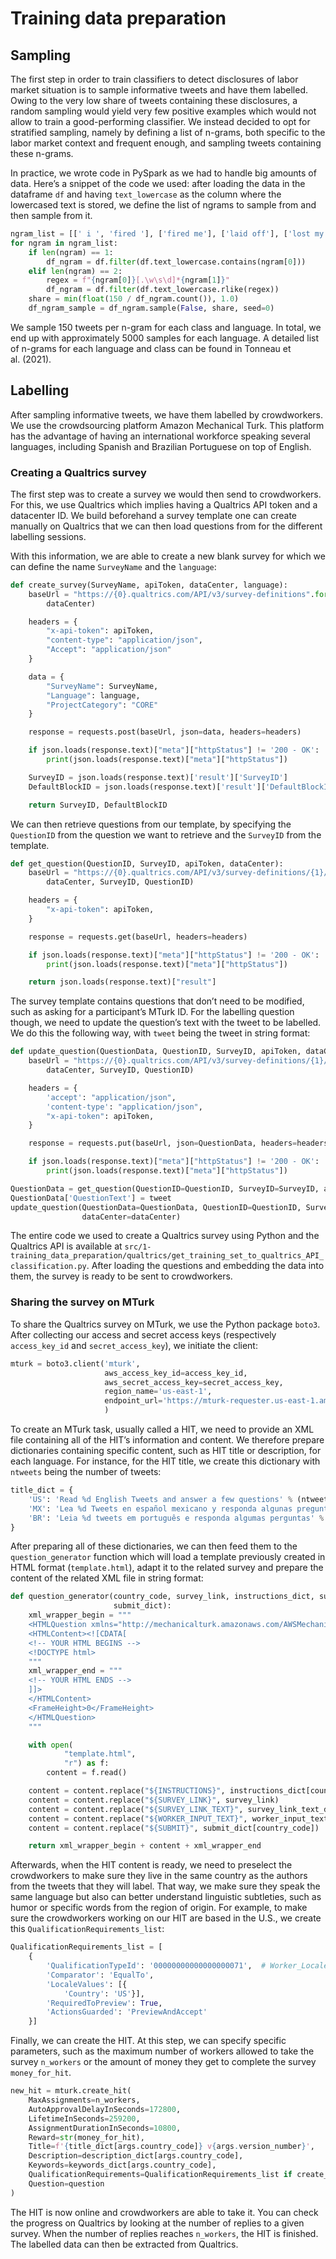 # Training data preparation

## Sampling

The first step in order to train classifiers to detect disclosures of labor market situation is to sample informative tweets and have them labelled. Owing to the very low share of tweets containing these disclosures, a random sampling would yield very few positive examples which would not allow to train a good-performing classifier. We instead decided to opt for stratified sampling, namely by defining a list of n-grams, both specific to the labor market context and frequent enough, and sampling tweets containing these n-grams.

In practice, we wrote code in PySpark as we had to handle big amounts of data. Here's a snippet of the code we used: after loading the data in the dataframe `df` and having `text_lowercase` as the column where the lowercased text is stored, we define the list of ngrams to sample from and then sample from it.

```python
ngram_list = [[' i ', 'fired '], ['fired me'], ['laid off'], ['lost my job']]
for ngram in ngram_list:
    if len(ngram) == 1:
        df_ngram = df.filter(df.text_lowercase.contains(ngram[0]))
    elif len(ngram) == 2:
        regex = f"{ngram[0]}[.\w\s\d]*{ngram[1]}"
        df_ngram = df.filter(df.text_lowercase.rlike(regex))
    share = min(float(150 / df_ngram.count()), 1.0)
    df_ngram_sample = df_ngram.sample(False, share, seed=0)
```
We sample 150 tweets per n-gram for each class and language. In total, we end up with approximately 5000 samples for each language. A detailed list of n-grams for each language and class can be found in Tonneau et al. (2021).

## Labelling

After sampling informative tweets, we have them labelled by crowdworkers. We use the crowdsourcing platform Amazon Mechanical Turk. This platform has the advantage of having an international workforce speaking several languages, including Spanish and Brazilian Portuguese on top of English.

### Creating a Qualtrics survey

The first step was to create a survey we would then send to crowdworkers. For this, we use Qualtrics which implies having a Qualtrics API token and a datacenter ID. We build beforehand a survey template one can create manually on Qualtrics that we can then load questions from for the different labelling sessions.

With this information, we are able to create a new blank survey for which we can define the name `SurveyName` and the `language`:

```python
def create_survey(SurveyName, apiToken, dataCenter, language):
    baseUrl = "https://{0}.qualtrics.com/API/v3/survey-definitions".format(
        dataCenter)

    headers = {
        "x-api-token": apiToken,
        "content-type": "application/json",
        "Accept": "application/json"
    }

    data = {
        "SurveyName": SurveyName,
        "Language": language,
        "ProjectCategory": "CORE"
    }

    response = requests.post(baseUrl, json=data, headers=headers)

    if json.loads(response.text)["meta"]["httpStatus"] != '200 - OK':
        print(json.loads(response.text)["meta"]["httpStatus"])

    SurveyID = json.loads(response.text)['result']['SurveyID']
    DefaultBlockID = json.loads(response.text)['result']['DefaultBlockID']

    return SurveyID, DefaultBlockID
```
We can then retrieve questions from our template, by specifying the `QuestionID` from the question we want to retrieve and the `SurveyID` from the template.

```python
def get_question(QuestionID, SurveyID, apiToken, dataCenter):
    baseUrl = "https://{0}.qualtrics.com/API/v3/survey-definitions/{1}/questions/{2}".format(
        dataCenter, SurveyID, QuestionID)

    headers = {
        "x-api-token": apiToken,
    }

    response = requests.get(baseUrl, headers=headers)

    if json.loads(response.text)["meta"]["httpStatus"] != '200 - OK':
        print(json.loads(response.text)["meta"]["httpStatus"])

    return json.loads(response.text)["result"]
```

The survey template contains questions that don't need to be modified, such as asking for a participant's MTurk ID. For the labelling question though, we need to update the question's text with the tweet to be labelled. We do this the following way, with `tweet` being the tweet in string format:

```python
def update_question(QuestionData, QuestionID, SurveyID, apiToken, dataCenter):
    baseUrl = "https://{0}.qualtrics.com/API/v3/survey-definitions/{1}/questions/{2}".format(
        dataCenter, SurveyID, QuestionID)

    headers = {
        'accept': "application/json",
        'content-type': "application/json",
        "x-api-token": apiToken,
    }

    response = requests.put(baseUrl, json=QuestionData, headers=headers)

    if json.loads(response.text)["meta"]["httpStatus"] != '200 - OK':
        print(json.loads(response.text)["meta"]["httpStatus"])

QuestionData = get_question(QuestionID=QuestionID, SurveyID=SurveyID, apiToken=apiToken, dataCenter=dataCenter)
QuestionData['QuestionText'] = tweet
update_question(QuestionData=QuestionData, QuestionID=QuestionID, SurveyID=SurveyID, apiToken=apiToken,
                dataCenter=dataCenter)
```

The entire code we used to create a Qualtrics survey using Python and the Qualtrics API is available at `src/1-training_data_preparation/qualtrics/get_training_set_to_qualtrics_API_classification.py`. After loading the questions and embedding the data into them, the survey is ready to be sent to crowdworkers.

### Sharing the survey on MTurk
To share the Qualtrics survey on MTurk, we use the Python package `boto3`. After collecting our access and secret access keys (respectively `access_key_id` and `secret_access_key`), we initiate the client:


```python
mturk = boto3.client('mturk',
                     aws_access_key_id=access_key_id,
                     aws_secret_access_key=secret_access_key,
                     region_name='us-east-1',
                     endpoint_url='https://mturk-requester.us-east-1.amazonaws.com'
                     )
```

To create an MTurk task, usually called a HIT, we need to provide an XML file containing all of the HIT's information and content. We therefore prepare dictionaries containing specific content, such as HIT title or description, for each language. For instance, for the HIT title, we create this dictionary with `ntweets` being the number of tweets:

```python
title_dict = {
    'US': 'Read %d English Tweets and answer a few questions' % (ntweets),
    'MX': 'Lea %d Tweets en español mexicano y responda algunas preguntas' % (ntweets),
    'BR': 'Leia %d tweets em português e responda algumas perguntas' % (ntweets)
}
```

After preparing all of these dictionaries, we can then feed them to the `question_generator` function which will load a template previously created in HTML format (`template.html`), adapt it to the related survey and prepare the content of the related XML file in string format:

```python
def question_generator(country_code, survey_link, instructions_dict, survey_link_text_dict, worker_input_text_dict,
                       submit_dict):
    xml_wrapper_begin = """
    <HTMLQuestion xmlns="http://mechanicalturk.amazonaws.com/AWSMechanicalTurkDataSchemas/2011-11-11/HTMLQuestion.xsd">
    <HTMLContent><![CDATA[
    <!-- YOUR HTML BEGINS -->
    <!DOCTYPE html>
    """
    xml_wrapper_end = """
    <!-- YOUR HTML ENDS -->
    ]]>
    </HTMLContent>
    <FrameHeight>0</FrameHeight>
    </HTMLQuestion>
    """

    with open(
            "template.html",
            "r") as f:
        content = f.read()

    content = content.replace("${INSTRUCTIONS}", instructions_dict[country_code])
    content = content.replace("${SURVEY_LINK}", survey_link)
    content = content.replace("${SURVEY_LINK_TEXT}", survey_link_text_dict[country_code])
    content = content.replace("${WORKER_INPUT_TEXT}", worker_input_text_dict[country_code])
    content = content.replace("${SUBMIT}", submit_dict[country_code])

    return xml_wrapper_begin + content + xml_wrapper_end
```

Afterwards, when the HIT content is ready, we need to preselect the crowdworkers to make sure they live in the same country as the authors from the tweets that they will label. That way, we make sure they speak the same language but also can better understand linguistic subtleties, such as humor or specific words from the region of origin. For example, to make sure the crowdworkers working on our HIT are based in the U.S., we create this `QualificationRequirements_list`:

```python
QualificationRequirements_list = [
    {
        'QualificationTypeId': '00000000000000000071',  # Worker_Locale
        'Comparator': 'EqualTo',
        'LocaleValues': [{
            'Country': 'US'}],
        'RequiredToPreview': True,
        'ActionsGuarded': 'PreviewAndAccept'
    }]
```

Finally, we can create the HIT. At this step, we can specify specific parameters, such as the maximum number of workers allowed to take the survey `n_workers` or the amount of money they get to complete the survey `money_for_hit`.

```python
new_hit = mturk.create_hit(
    MaxAssignments=n_workers,
    AutoApprovalDelayInSeconds=172800,
    LifetimeInSeconds=259200,
    AssignmentDurationInSeconds=10800,
    Reward=str(money_for_hit),
    Title=f'{title_dict[args.country_code]} v{args.version_number}',
    Description=description_dict[args.country_code],
    Keywords=keywords_dict[args.country_code],
    QualificationRequirements=QualificationRequirements_list if create_hits_in_production else list(),
    Question=question
)
```

The HIT is now online and crowdworkers are able to take it. You can check the progress on Qualtrics by looking at the number of replies to a given survey. When the number of replies reaches `n_workers`, the HIT is finished. The labelled data can then be extracted from Qualtrics.









